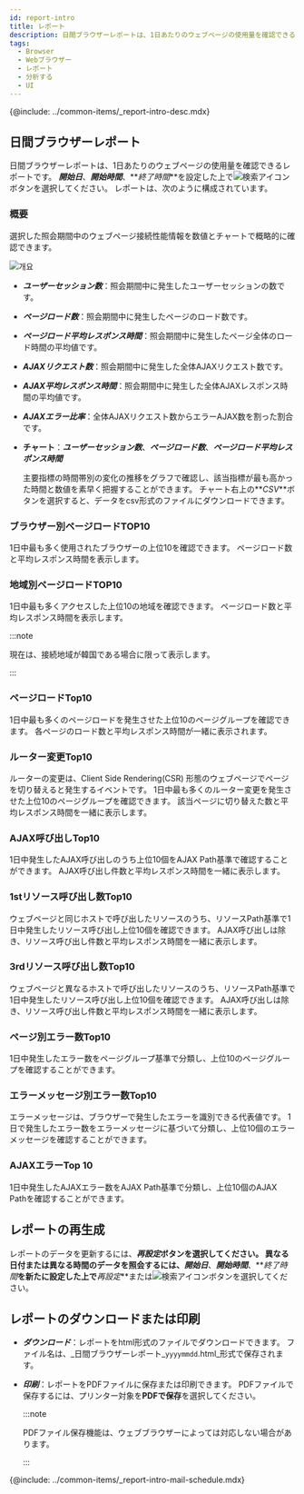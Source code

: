 ```yaml
---
id: report-intro
title: レポート
description: 日間ブラウザーレポートは、1日あたりのウェブページの使用量を確認できるレポートです。
tags:
  - Browser
  - Webブラウザー
  - レポート
  - 分析する
  - UI
---
```


{@include: ../common-items/_report-intro-desc.mdx}

## 日間ブラウザーレポート

日間ブラウザーレポートは、1日あたりのウェブページの使用量を確認できるレポートです。 **_開始日_**、**_開始時間_**、**_終了時間_**を設定した上で![検索アイコン](/img/ico-btn-search.png)ボタンを選択してください。 レポートは、次のように構成されています。

### 概要

選択した照会期間中のウェブページ接続性能情報を数値とチャートで概略的に確認できます。

![개요](/img/browser-report-summary.png)

-   **_ユーザーセッション数_**：照会期間中に発生したユーザーセッションの数です。

-   **_ページロード数_**：照会期間中に発生したページのロード数です。

-   **_ページロード平均レスポンス時間_**：照会期間中に発生したページ全体のロード時間の平均値です。

-   **_AJAXリクエスト数_**：照会期間中に発生した全体AJAXリクエスト数です。

-   **_AJAX平均レスポンス時間_**：照会期間中に発生した全体AJAXレスポンス時間の平均値です。

-   **_AJAXエラー比率_**：全体AJAXリクエスト数からエラーAJAX数を割った割合です。

-   **チャート**：**_ユーザーセッション数_**、**_ページロード数_**、**_ページロード平均レスポンス時間_**

    主要指標の時間帯別の変化の推移をグラフで確認し、該当指標が最も高かった時間と数値を素早く把握することができます。 チャート右上の**_CSV_**ボタンを選択すると、データをcsv形式のファイルにダウンロードできます。

### ブラウザー別ページロードTOP10

1日中最も多く使用されたブラウザーの上位10を確認できます。 ページロード数と平均レスポンス時間を表示します。

### 地域別ページロードTOP10

1日中最も多くアクセスした上位10の地域を確認できます。 ページロード数と平均レスポンス時間を表示します。

:::note

現在は、接続地域が韓国である場合に限って表示します。

:::

### ページロードTop10

1日中最も多くのページロードを発生させた上位10のページグループを確認できます。 各ページのロード数と平均レスポンス時間が一緒に表示されます。

### ルーター変更Top10

ルーターの変更は、Client Side Rendering(CSR) 形態のウェブページでページを切り替えると発生するイベントです。 1日中最も多くのルーター変更を発生させた上位10のページグループを確認できます。 該当ページに切り替えた数と平均レスポンス時間を一緒に表示します。

### AJAX呼び出しTop10

1日中発生したAJAX呼び出しのうち上位10個をAJAX Path基準で確認することができます。 AJAX呼び出し件数と平均レスポンス時間を一緒に表示します。

### 1stリソース呼び出し数Top10

ウェブページと同じホストで呼び出したリソースのうち、リソースPath基準で1日中発生したリソース呼び出し上位10個を確認できます。 AJAX呼び出しは除き、リソース呼び出し件数と平均レスポンス時間を一緒に表示します。

### 3rdリソース呼び出し数Top10

ウェブページと異なるホストで呼び出したリソースのうち、リソースPath基準で1日中発生したリソース呼び出し上位10個を確認できます。 AJAX呼び出しは除き、リソース呼び出し件数と平均レスポンス時間を一緒に表示します。

### ページ別エラー数Top10

1日中発生したエラー数をページグループ基準で分類し、上位10のページグループを確認することができます。

### エラーメッセージ別エラー数Top10

エラーメッセージは、ブラウザーで発生したエラーを識別できる代表値です。 1日で発生したエラー数をエラーメッセージに基づいて分類し、上位10個のエラーメッセージを確認することができます。

### AJAXエラーTop 10

1日中発生したAJAXエラー数をAJAX Path基準で分類し、上位10個のAJAX Pathを確認することができます。

## レポートの再生成

レポートのデータを更新するには、**_再設定_**ボタンを選択してください。 異なる日付または異なる時間のデータを照会するには、**_開始日_**、**_開始時間_**、**_終了時間_**を新たに設定した上で**_再設定_**または![検索アイコン](/img/ico-btn-search.png)ボタンを選択してください。

## レポートのダウンロードまたは印刷

-   **_ダウンロード_**：レポートをhtml形式のファイルでダウンロードできます。 ファイル名は、_日間ブラウザーレポート\_`yyyymmdd`.html_形式で保存されます。

-   **_印刷_**：レポートをPDFファイルに保存または印刷できます。 PDFファイルで保存するには、プリンター対象を**PDFで保存**を選択してください。

    :::note

    PDFファイル保存機能は、ウェブブラウザーによっては対応しない場合があります。

    :::

<!-- ## 메일 발송 예약-->

{@include: ../common-items/_report-intro-mail-schedule.mdx}
